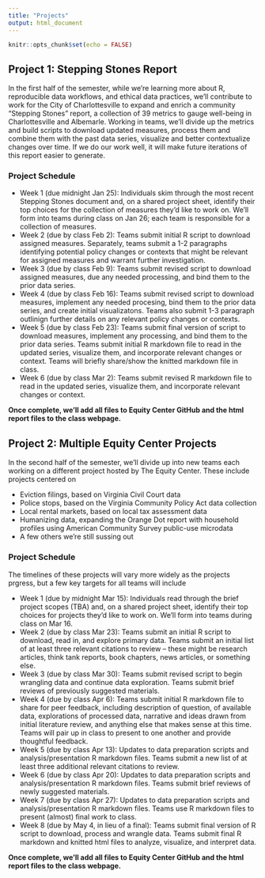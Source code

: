 ```yaml
---
title: "Projects"
output: html_document
---
```


```r
knitr::opts_chunk$set(echo = FALSE)
```

## Project 1: Stepping Stones Report

In the first half of the semester, while we're learning more about R, reproducible data workflows, and ethical data practices, we'll contribute to work for the City of Charlottesville to expand and enrich a community "Stepping Stones" report, a collection of 39 metrics to gauge well-being in Charlottesville and Albemarle. Working in teams, we'll divide up the metrics and build scripts to download updated measures, process them and combine them with the past data series, visualize and better contextualize changes over time. If we do our work well, it will make future iterations of this report easier to generate.

### Project Schedule

* Week 1 (due midnight Jan 25): Individuals skim through the most recent Stepping Stones document and, on a shared project sheet, identify their top choices for the collection of measures they'd like to work on. We'll form into teams during class on Jan 26; each team is responsible for a collection of measures.
* Week 2 (due by class Feb 2): Teams submit initial R script to download assigned measures. Separately, teams submit a 1-2 paragraphs identifying potential policy changes or contexts that might be relevant for assigned measures and warrant further investigation.
* Week 3 (due by class Feb 9): Teams submit revised script to download assigned measures, due any needed processing, and bind them to the prior data series.
* Week 4 (due by class Feb 16): Teams submit revised script to download measures, implement any needed procesing, bind them to the prior data series, and create initial visualizatons. Teams also submit 1-3 paragraph outlinign further details on any relevant policy changes or contexts. 
* Week 5 (due by class Feb 23): Teams submit final version of script to download measures, implement any processing, and bind them to the prior data series. Teams submit initial R markdown file to read in the updated series, visualize them, and incorporate relevant changes or context. Teams will briefly share/show the knitted markdown file in class.
* Week 6 (due by class Mar 2): Teams submit revised R markdown file to read in the updated series, visualize them, and incorporate relevant changes or context.

**Once complete, we'll add all files to Equity Center GitHub and the html report files to the class webpage.** 

## Project 2: Multiple Equity Center Projects

In the second half of the semester, we'll divide up into new teams each working on a different project hosted by The Equity Center. These include projects centered on

* Eviction filings, based on Virginia Civil Court data
* Police stops, based on the Virginia Community Policy Act data collection
* Local rental markets, based on local tax assessment data
* Humanizing data, expanding the Orange Dot report with household profiles using American Community Survey public-use microdata
* A few others we're still sussing out

### Project Schedule

The timelines of these projects will vary more widely as the projects prgress, but a few key targets for all teams will include

* Week 1 (due by midnight Mar 15): Individuals read through the brief project scopes (TBA) and, on a shared project sheet, identify their top choices for projects they'd like to work on. We'll form into teams during class on Mar 16.
* Week 2 (due by class Mar 23): Teams submit an initial R script to download, read in, and explore primary data. Teams submit an initial list of at least three relevant citations to review -- these might be research articles, think tank reports, book chapters, news articles, or something else.
* Week 3 (due by class Mar 30): Teams submit revised script to begin wrangling data and continue data exploration. Teams submit brief reviews of previously suggested materials.
* Week 4 (due by class Apr 6): Teams submit initial R markdown file to share for peer feedback, including description of question, of available data, explorations of processed data, narrative and ideas drawn from initial literature review, and anything else that makes sense at this time. Teams will pair up in class to present to one another and provide thoughtful feedback.
* Week 5 (due by class Apr 13): Updates to data preparation scripts and analysis/presentation R markdown files. Teams submit a new list of at least three additional relevant citations to review.
* Week 6 (due by class Apr 20): Updates to data preparation scripts and analysis/presentation R markdown files. Teams submit brief reviews of newly suggested materials.
* Week 7 (due by class Apr 27): Updates to data preparation scripts and analysis/presentation R markdown files. Teams use R markdown files to present (almost) final work to class.
* Week 8 (due by May 4, in lieu of a final): Teams submit final version of R script to download, process and wrangle data. Teams submit final R markdown and knitted html files to analyze, visualize, and interpret data.

**Once complete, we'll add all files to Equity Center GitHub and the html report files to the class webpage.** 
